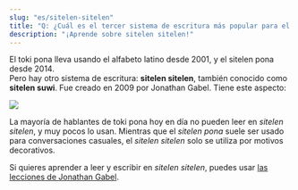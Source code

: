 ```yaml
---
slug: "es/sitelen-sitelen"
title: "Q: ¿Cuál es el tercer sistema de escritura más popular para el toki pona?"
description: "¡Aprende sobre sitelen sitelen!"
---
```


El toki pona lleva usando el alfabeto latino desde 2001, y el sitelen pona desde 2014.  
Pero hay otro sistema de escritura: **sitelen sitelen**, también conocido como **sitelen suwi**. Fue creado en 2009 por Jonathan Gabel. Tiene este aspecto:

<img src="https://jonathangabel.com/images/t47/t47.09001_2_l.jpg" />

La mayoría de hablantes de toki pona hoy en día no pueden leer en *sitelen sitelen*, y muy pocos lo usan. Mientras que el *sitelen pona* suele ser usado para conversaciones casuales, el *sitelen sitelen* solo se utiliza por motivos decorativos.

Si quieres aprender a leer y escribir en *sitelen sitelen*, puedes usar [las lecciones de Jonathan Gabel](https://jonathangabel.com/toki-pona/).
